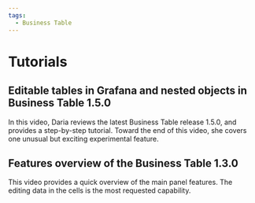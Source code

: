 ```yaml
---
tags:
  - Business Table
---
```



# Tutorials

<Tutorials />

## Editable tables in Grafana and nested objects in Business Table 1.5.0

In this video, Daria reviews the latest Business Table release 1.5.0, and provides a step-by-step tutorial. Toward the end of this video, she covers one unusual but exciting experimental feature.

<Youtube
  id="wiy6bBJDdb0"
  title="Business Table for Grafana release 1.5.0. Step-by-step tutorial. Introducing nested objects"
/>

## Features overview of the Business Table 1.3.0

This video provides a quick overview of the main panel features. The editing data in the cells is the most requested capability.

<Youtube
  id="kOjt9Bl3VQo"
  title="Business Table panel for Grafana 1.3.0. Overview and tutorial for beginners."
/>
